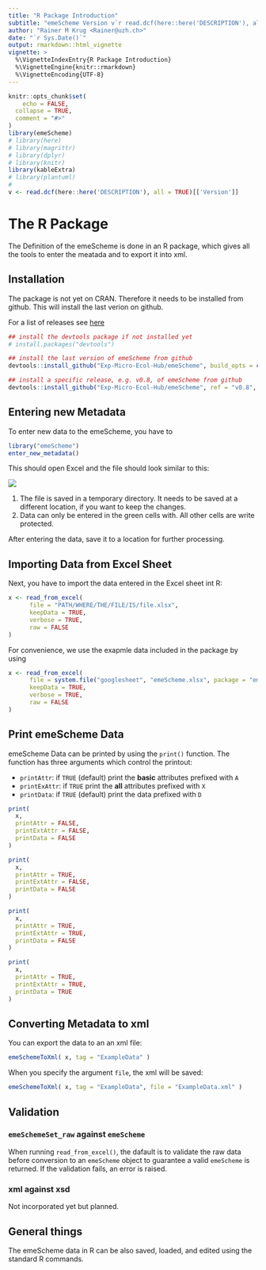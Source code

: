 ```yaml
---
title: "R Package Introduction"
subtitle: "emeScheme Version v`r read.dcf(here::here('DESCRIPTION'), all = TRUE)[['Version']]`"
author: "Rainer M Krug <Rainer@uzh.ch>"
date: "`r Sys.Date()`"
output: rmarkdown::html_vignette
vignette: >
  %\VignetteIndexEntry{R Package Introduction}
  %\VignetteEngine{knitr::rmarkdown}
  %\VignetteEncoding{UTF-8}
---
```


```r
knitr::opts_chunk$set(
	echo = FALSE,
  collapse = TRUE,
  comment = "#>"
)
library(emeScheme)
# library(here)
# library(magrittr)
# library(dplyr)
# library(knitr)
library(kableExtra)
# library(plantuml)
#
v <- read.dcf(here::here('DESCRIPTION'), all = TRUE)[['Version']]
```

# The R Package

The Definition of the emeScheme is done in an R package, which gives all the tools to enter the meatada and to export it into xml.

## Installation

The package is not yet on CRAN. Therefore it needs to be installed from github. This will install the last verion on github. 

For a list of releases see [here](https://github.com/Exp-Micro-Ecol-Hub/emeScheme/releases)

```r
## install the devtools package if not installed yet
# install.packages("devtools")

## install the last version of emeScheme from github
devtools::install_github("Exp-Micro-Ecol-Hub/emeScheme", build_opts = c("--no-resave-data"))

## install a specific release, e.g. v0.8, of emeScheme from github
devtools::install_github("Exp-Micro-Ecol-Hub/emeScheme", ref = "v0.8", build_opts = c("--no-resave-data"))
```


## Entering new Metadata

To enter new data to the emeScheme, you have to

```r
library("emeScheme")
enter_new_metadata()
```

This should open Excel and the file should look similar to this:

![](./figs/enter_new_data.png)

1) The file is saved in a temporary directory. It needs to be saved at a different location, if you want to keep the changes. 
2) Data can only be entered in the green cells with. All other cells are write protected.

After entering the data, save it to a location for further processing.

## Importing Data from Excel Sheet

Next, you have to import the data entered in the Excel sheet int R:

```r
x <- read_from_excel(
      file = "PATH/WHERE/THE/FILE/IS/file.xlsx",
      keepData = TRUE,
      verbose = TRUE,
      raw = FALSE 
)
```

For convenience, we use the exapmle data included in the package by using

```r
x <- read_from_excel(
      file = system.file("googlesheet", "emeScheme.xlsx", package = "emeScheme"),
      keepData = TRUE,
      verbose = TRUE,
      raw = FALSE 
)
```

## Print emeScheme Data

emeScheme Data can be printed by using the `print()` function. The function has three arguments which control the printout:

* `printAttr`: if `TRUE` (default) print the **basic** attributes prefixed with `A   `
* `printExAttr`: if `TRUE` print the **all** attributes prefixed with `X   `
* `printData`: if `TRUE` (default) print the data prefixed with `D   `

```r
print(
  x,
  printAttr = FALSE,
  printExtAttr = FALSE,
  printData = FALSE
)
```

```r
print(
  x,
  printAttr = TRUE,
  printExtAttr = FALSE,
  printData = FALSE
)
```

```r
print(
  x,
  printAttr = TRUE,
  printExtAttr = TRUE,
  printData = FALSE
)
```

```r
print(
  x,
  printAttr = TRUE,
  printExtAttr = TRUE,
  printData = TRUE
)
```
## Converting Metadata to xml

You can export the data to an an xml file:

```r
emeSchemeToXml( x, tag = "ExampleData" )
```

When you specify the argument `file`, the xml will be saved:

```r
emeSchemeToXml( x, tag = "ExampleData", file = "ExampleData.xml" )
```


<!-- ## Re-import from xml into R -->

<!-- **<span style="color:red">TODO This needs some more work see issue #5 </span>**  -->

<!-- ```{r example_import_xml, eval = FALSE} -->
<!-- addDataToEmeScheme() %>% -->
<!--   emeSchemeToXml( tag = "Example Data" ) %>% -->
<!--   xmlToEmeScheme() %>% -->
<!--   str() -->
<!-- ``` -->

## Validation
### `emeSchemeSet_raw` against `emeScheme`

When running `read_from_excel()`, the dafault is to validate the raw data before conversion to an `emeScheme` object to guarantee a valid `emeScheme` is returned. If the validation fails, an error is raised.

### xml against xsd

Not incorporated yet but planned.

## General things

The emeScheme data in R can be also saved, loaded, and edited using the standard R commands.


